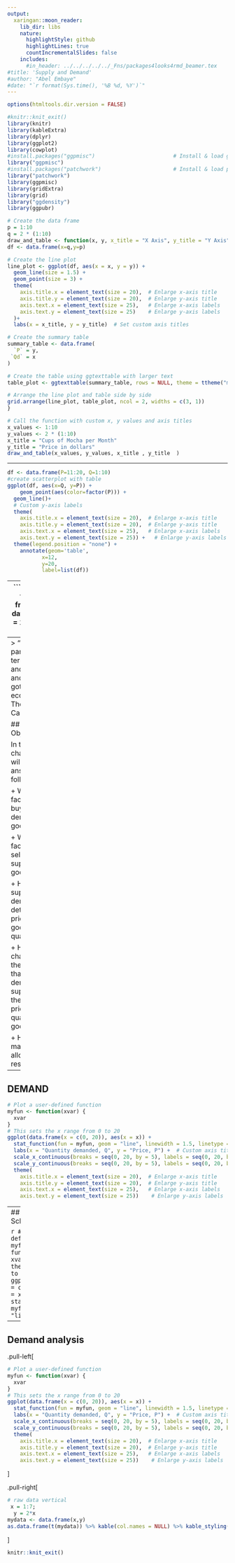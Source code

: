 ```yaml
---
output:
  xaringan::moon_reader:
    lib_dir: libs
    nature:
      highlightStyle: github
      highlightLines: true
      countIncrementalSlides: false
    includes:
      #in_header: ../../../../../_Fns/packages4looks4rmd_beamer.tex
#title: 'Supply and Demand'
#author: "Abel Embaye"
#date: "`r format(Sys.time(), '%B %d, %Y')`"
---
```


```r
options(htmltools.dir.version = FALSE)
```

```r
#knitr::knit_exit()
library(knitr)
library(kableExtra)
library(dplyr)
library(ggplot2)
library(cowplot)
#install.packages("ggpmisc")                         # Install & load ggpmisc package
library("ggpmisc")
#install.packages("patchwork")                       # Install & load patchwork
library("patchwork")
library(ggpmisc)
library(gridExtra)
library(grid)
library("ggdensity")
library(ggpubr)
```


```r
# Create the data frame
p = 1:10
q = 2 * (1:10)
draw_and_table <- function(x, y, x_title = "X Axis", y_title = "Y Axis") {
df <- data.frame(x=q,y=p)

# Create the line plot
line_plot <- ggplot(df, aes(x = x, y = y)) + 
  geom_line(size = 1.5) +
  geom_point(size = 3) +
  theme(
    axis.title.x = element_text(size = 20),  # Enlarge x-axis title
    axis.title.y = element_text(size = 20),  # Enlarge y-axis title
    axis.text.x = element_text(size = 25),   # Enlarge x-axis labels
    axis.text.y = element_text(size = 25)    # Enlarge y-axis labels
  )+
  labs(x = x_title, y = y_title)  # Set custom axis titles

# Create the summary table
summary_table <- data.frame(
  `P` = y,
 `Qd` = x
)

# Create the table using ggtexttable with larger text
table_plot <- ggtexttable(summary_table, rows = NULL, theme = ttheme("mOrange", base_size = 40))

# Arrange the line plot and table side by side
grid.arrange(line_plot, table_plot, ncol = 2, widths = c(3, 1))
}

# Call the function with custom x, y values and axis titles
x_values <- 1:10
y_values <- 2 * (1:10)
x_title = "Cups of Mocha per Month"
y_title = "Price in dollars"
draw_and_table(x_values, y_values, x_title , y_title  )
```

---

```r
df <- data.frame(P=11:20, Q=1:10)
#create scatterplot with table
ggplot(df, aes(x=Q, y=P)) + 
    geom_point(aes(color=factor(P))) +
  geom_line()+
  # Custom y-axis labels
  theme(
    axis.title.x = element_text(size = 20),  # Enlarge x-axis title
    axis.title.y = element_text(size = 20),  # Enlarge y-axis title
    axis.text.x = element_text(size = 25),   # Enlarge x-axis labels
    axis.text.y = element_text(size = 25)) +   # Enlarge y-axis labels
  theme(legend.position = "none") +
    annotate(geom='table',
           x=12,
           y=20,
           label=list(df))
```

---
```r

# Create the data frame
df <- data.frame(P = 11:20, Q = 1:10)

# Create the table using gridExtra with larger text
table <- tableGrob(df, rows = NULL, theme = ttheme_default(base_size = 20))  # Adjust base_size to make the table text bigger

# Create the scatterplot
p <- ggplot(df, aes(x = Q, y = P)) + 
  geom_point(aes(color = factor(P))) +
  geom_line() +
  xlim(1, 15) +  # Extend the x-axis to create space for the table
  ylim(10, 25) +  # Extend the y-axis to create space for the table
  theme(
    axis.title.x = element_text(size = 20),  # Enlarge x-axis title
    axis.title.y = element_text(size = 20),  # Enlarge y-axis title
    axis.text.x = element_text(size = 25),   # Enlarge x-axis labels
    axis.text.y = element_text(size = 25),   # Enlarge y-axis labels
    legend.position = "none"  # Remove the legend
  ) +
  annotation_custom(grob = table, xmin = 10, xmax = 14, ymin = 10, ymax = 20)  # Adjust positions to place the table

# Print the plot
print(p)
```
---
> "Teach a parrot the terms 'supply and demand' and you've got an economist."--- Thomas Carlyle


##  Lesson Objectives 

In this chapter, you will be able to answer the following:

+  What factors affect buyers' demand for goods?

+  What factors affect sellers' supply of goods? 

+  How do supply and demand determine the price of a good and the quantity sold?  

+  How do changes in the factors that affect demand or supply affect the market price and quantity of a good?  

+  How do markets allocate resources?

---
## DEMAND 


```r
# Plot a user-defined function
myfun <- function(xvar) {
  xvar
}
# This sets the x range from 0 to 20
ggplot(data.frame(x = c(0, 20)), aes(x = x)) +
  stat_function(fun = myfun, geom = "line", linewidth = 1.5, linetype = "solid", color = "blue")+
  labs(x = "Quantity demanded, Q", y = "Price, P") +  # Custom axis titles
  scale_x_continuous(breaks = seq(0, 20, by = 5), labels = seq(0, 20, by = 5)) +  # Custom x-axis labels
  scale_y_continuous(breaks = seq(0, 20, by = 5), labels = seq(0, 20, by = 5))+  # Custom y-axis labels
  theme(
    axis.title.x = element_text(size = 20),  # Enlarge x-axis title
    axis.title.y = element_text(size = 20),  # Enlarge y-axis title
    axis.text.x = element_text(size = 25),   # Enlarge x-axis labels
    axis.text.y = element_text(size = 25))    # Enlarge y-axis labels
```

---
## Demand Schedule and Curve
```r
# raw data vertical
 x = 1:7;
  y = 2*x
mydata <- data.frame(x,y)
# Transpose the data frame and create the table with column lines
as.data.frame(t(mydata)) %>%
  kbl(col.names = NULL, format = "html") %>%
  kable_styling(position = "center", full_width = FALSE) %>%
  column_spec(1:ncol(mydata), border_right = TRUE)  # Add column lines between cells
```


```r
# Plot a user-defined function
myfun <- function(xvar) {
  xvar
}
# This sets the x range from 0 to 20
ggplot(data.frame(x = c(0, 20)), aes(x = x)) +
  stat_function(fun = myfun, geom = "line")
```

---
## Demand analysis
.pull-left[


```r
# Plot a user-defined function
myfun <- function(xvar) {
  xvar
}
# This sets the x range from 0 to 20
ggplot(data.frame(x = c(0, 20)), aes(x = x)) +
  stat_function(fun = myfun, geom = "line", linewidth = 1.5, linetype = "solid", color = "blue")+
  labs(x = "Quantity demanded, Q", y = "Price, P") +  # Custom axis titles
  scale_x_continuous(breaks = seq(0, 20, by = 5), labels = seq(0, 20, by = 5)) +  # Custom x-axis labels
  scale_y_continuous(breaks = seq(0, 20, by = 5), labels = seq(0, 20, by = 5))+  # Custom y-axis labels
  theme(
    axis.title.x = element_text(size = 20),  # Enlarge x-axis title
    axis.title.y = element_text(size = 20),  # Enlarge y-axis title
    axis.text.x = element_text(size = 25),   # Enlarge x-axis labels
    axis.text.y = element_text(size = 25))    # Enlarge y-axis labels
```


]

.pull-right[
```r
# raw data vertical
 x = 1:7;
  y = 2*x
mydata <- data.frame(x,y)
as.data.frame(t(mydata)) %>% kable(col.names = NULL) %>% kable_styling()
```

]



```r
knitr::knit_exit()
```
